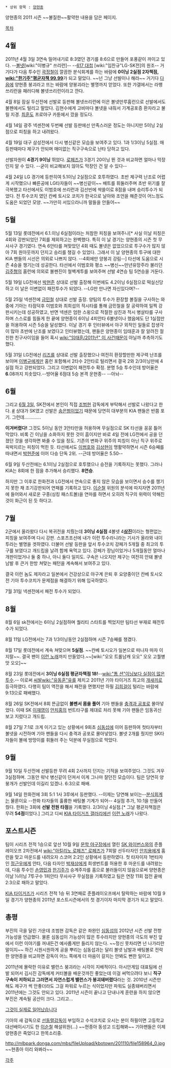  * 상위 항목 : [[양현종]]
양현종의 2011 시즌 ~~불질한~~활약한 내용을 담은 페이지.

[[목차]]
== 4월 ==
2011년 4월 3일 3연속 밀어내기로 8:3였던 경기를 8:6으로 만들어 포풍같이 까이고 있다. --[[볼넷]][wiki:"이병규" 쓰리런]-- --[[617 대첩]] [wiki:"임찬규"LG-SK전]의 원조-- 거기다가 다음 투수인 [[곽정철]]이 깔끔한 분식회계를 하는 바람에 '''0이닝 2실점 2자책점, [[wiki:"한기주"평균자책 99.99]]'''가 되고 말았다. ~~넌 그냥 선발이나 해라~~ 거기다 [[다음]]에 양현종 붕괴라고 뜨는 바람에 양붕괴라는 별명까지 얻었다. 또한 갸갤에서는 라뱅쓰리런을 패러디해 볼넷쓰리런이라고 깐다.

4월 8일 잠실 두산전에 선발로 등판해 볼넷쓰리런에 이은 볼넷만루홈런으로 선발에서도 불펜에서도 털리고 말았다. 김현수에게 고비마다 볼넷을 내줘서 기계공포증 환자라고 불릴 지경. [[최훈]]도 프로야구 카툰에서 깠을 정도다.

4월 14일 광주 넥센전에 두번째 선발 등판에선 만족스러운 정도는 아니지만 5이닝 2실점으로 피칭을 하고 내려왔다. 

4월 19일 대구 삼성전에서 다시 병신같은 모습을 보여주고 있다. 1과 1/3이닝 5실점. 매등판때마다 제구가 안되며 매미없는 직구구속으로 난타 당하고 있다.

선발자원이 '''4경기 9이닝''' 뛰었다. [[로페즈]]가 3경기 20이닝 뛴 것과 비교하면 얼마나 막장인지 알 수 있다. --굳이 비교해보지 않아도 막장인 건 알 수 있다--

4월 24일 LG 경기에 등판히여 5.1이닝 2실점으로 호투하였다. 초반 제구력 난조로 어렵게 시작했으나 빠른공에 LG타자들이 ~~병신같이~~ 배트를 휘둘러주며 초반 위기를 잘 극복했고 타선에서도 이범호에 쓰리런과 김선빈에 싹쓸이로 8점을 내며 승리투수가 되었다. 전 투수코치 였던 칸베 토시오 코치가 한국으로 날아와 조언을 해준것이 어느정도 도움은 되었던 모양. ~~가만히 서있으라니까 말들을 안들어~~

== 5월 ==
5월 13일 롯데전에서 6.1.이닝 6실점이라는 처참한 피칭을 보여주나[* 사실 이날 피칭은 4회와 강판되었던 7회를 제외하고는 완벽했다. 특히 이 날 경기는 양현종의 시즌 첫 무사사구 경기였다. 연속 6안타를 쳐맞았던 4회 때도 볼넷은 없었으므로 투구수가 많지 않아 7회 원아웃까지 던지고 승리를 챙길 수 있었다. 그래서 이 날 양현종의 투구에 대한 KIA 팬들의 시선은 의외로 나쁘지 않다. --4회에만 양붕괴 강림--] 타선에 도움으로 시즌 4승을 챙기는데 성공한다. 타선에서 이범호와 평소 ~~병신~~만년유망주라 불리던 [[김주형]]의 홈런에 의외로 불펜진이 철벽계투를 보여주며 선발 4연승 팀 5연승을 거둔다.

5월 19일 LG전에선 [[박현준]] 상대로 선발 출장해 이번에도 4.2이닝 6실점으로 떡실신당하고 이 날은 이변없이 패전투수가 되었다. --LG만 만나면 자신있다며?--

5월 25일 넥센전에 [[금민철]] 상대로 선발 출장. 양팀의 투수가 환장할 볼질을 구사하는 와중에 기아는 타점덕후 이범호와 최희섭의 적시타를 통해 금민철을 잘 공략하여 일찍 강판시키는데 성공하였고, 반면 넥센은 엄한 스윙으로 적절한 삼진과 적시 병살타를 구사하며 스스로를 힘들게 한 끝에 양현종이 6이닝 4피안타 6볼넷이나 했음에도 단 1실점만을 허용하여 시즌 5승을 달성했다. 이날 경기 후 인터뷰에서 야구 외적인 일들로 잡생각이 많아 초반에 난조를 보였다고 인터뷰했는데, 팬들은 양현종이 임태훈과 잘 알려진 절친한 친구사이임을 들어 혹시 [[wiki:"임태훈/2011년" 이 사건]]때문이 아닐까 추측하기도 했다.

5월 31일 LG전에선 [[리즈]]를 상대로 선발 출장했으나 여전히 환장할만한 제구력 난조를 보이며 [[이병규]]에게만 홈런 포함해서 2타수 2안타로 털리면서 결국 2와 2/3이닝만에 4실점 하고 강판되었다. 그리고 이변없이 패전투수 확정. 분명 5승 투수인데 방어율은 '''6'''.08까지 치솟았다.--방어율 6점대 5승 본격 운현종-- --아놔--

== 6월 ==
그리고 [[6월 3일]], SK전에서 본인이 직접 [[조범현]] 감독에게 부탁해서 선발로 나왔다고 한다. [http://news.naver.com/main/read.nhn?mode=LSD&mid=sec&sid1=107&oid=109&aid=0002216593 #] 상대가 SK였고 선발은 [[송은범]]이었기 때문에 당연히 대부분의 KIA 팬들은 반쯤 포기. 그런데.............

'''이겨버렸다!''' 그것도 5이닝 동안 3안타만을 허용하며 무실점으로 SK 타선을 꽁꽁 틀어막았다. 비록 긴 이닝을 소화하지 못한 것이 흠이지만 바로 4일 전에 LG전에서 공을 던졌던 것을 생각하면 봐줄 수 있을 정도. 기존의 변화구 위주의 피칭이 아닌 직구 위주로 윽박지르는 피칭이 먹힌 듯. 타선에서도 [[이범호]]와 [[김상현]]이 맹활약하면서 시즌 6승째를 따내면서 [[박현준]]에 이어 다승 단독 2위. --근데 방어율은 5.50--

6월 9일 두산전에는 6.1이닝 2실점으로 호투했으나 승전을 기록하지는 못했다. 그러나 KIA는 8회에 한 점을 추가해서 승리했다. '''8연승'''.

하지만 그 이후로 한화전과 LG전에서 연속으로 좋지 않은 모습을 보이면서 승수를 챙기지 못한 채 조기강판되어 연패를 기록하고 있다. [[이순철]] 위원의 분석에 따지자면 2011년에 들어와서 새로운 구종(싱킹 패스트볼)을 연마를 하면서 오히려 직구의 위력이 약해진 것이 화근이 된 듯 하다고.

== 7월 ==
2군에서 올라왔다 다시 복귀전을 치뤘는데 '''3이닝 4실점''' 4볼넷 4'''[[삼진]]'''이라는 형편없는 피칭을 보여주며 다시 강판. 스포츠조선에 내가 이런 투수라니라는 기사가 올라와 내이투라는 별명을 겟하였다. 더불어 선발 등판을 앞서 투수코치 강페가 5개월 중 최고의 투구를 보였다고 개드립을 날려 함께 욕먹고 있다. 강페가 장님이었거나 5개월동안 얼마나 개판이었거나 둘 중 하나, 아니 둘다 일지도. 구속은 나오지만 제구는 여전히 안돼 볼넷 남발 후 큰거 한방 쳐맞는 패턴을 계속해서 보여주고 있다. 

결국 이런 놈도 제자라고 일본에서 건강상으로 야구계 은퇴 후 요양중이던 칸베 토시오 전 기아 투수코치가 문제점을 해결하기 위해 입국하였다. 

7월 31일 넥센전에서 패전 투수가 되었다.

== 8월 ==
8월 6일 sk전에서는 6이닝 2실점하며 퀄리티 스타트를 찍었지만 팀타선 부재로 패전투수가 되었다. 

8월 11일 LG전에서는 7과 1/3이닝동안 2실점하며 시즌 7승째를 챙겼다.

8월 17일 롯데전에서 계속 쳐맞으며 '''5실점'''. ~~칸베 토시오가 일본으로 떠나자 마자 이 지랄~~. 
결국 팬이 [http://gall.dcinside.com/list.php?id=tigers&no=2641541&page=1&recommend=1&recommend=1&bbs= 이런 노래]까지 만들었다.~~[wiki:"오오 트롤남캐 오오" 오오 고퀄병맛 오오]~~

8월 23일 롯데전에서 '''3이닝 6실점 평균자책점 18!'''--[[wiki:"톰 션"이닝보다 실점이 많은 투수]].-- 이로써 [[씨발]][[wiki:"유동훈"유를]] 제치고 2011년 기아 타이거즈 최고의 [[개새끼]]로 등극하였다. 다행히 팀이 역전을 해서 패전을 면했지만 하필 [[김희걸]]이 털리는 바람에 9:13으로 패배했다.

8월 26일 SK전에서 8회 뜬금없이 '''불펜서 몸을 풀어''' 기아 팬들을 [[충격과 공포]]로 몰아넣었다. 이때 SK [[이재영]]이 [[안치홍]]의 번트타구를 제대로 처리 못해 기아 팬들은 임동귀신 보고 지렸다고 개드립.

8월 27일 7:1로 크게 이기고 있는 상황에서 9회초 [[심동섭]]에 이어 등판하여 첫타자부터 볼넷을 시전하며 기아 팬들을 다시 충격과 공포로 몰아넣었다. 볼넷 2개를 줬지만 SK타자들이 볼에 방망이를 휘둘러 주는 덕분에 무실점으로 막았다.

== 9월 ==
9월 10일 두산전에 선발등판 무려 4회 2사까지 던지는 기적을 보여주었다. 그것도 겨우 3실점하며. 그동안 워낙 병신같이 던져서 이게 그나마 잘던진 모습이다. 팀은 당연히 양붕개가 선발인데 이길리 있겠나. 6:3으로 패배.

9월 14일 한화전에 3회 5:1 1사 3루에서 등판했다. --이제는 당연해 보이는--[[분식회계]]는 물론이요 --한화 타자들의 훌륭한 배팅볼 기계가 되어-- 4실점 추가, 10:1을 만들어 줬다. 한화는 3회에 '''선발 전원 타점'''을 기록했다. 2/3이닝 4실점.[* 그날 평균자책점은 무려 '''54점'''이었다.] 그리고 디씨 [[KIA 타이거즈 갤러리]]에선 [http://gall.dcinside.com/list.php?id=tigers&no=2770847&page=2&bbs= 이런 노래]가 나왔다.

== 포스트시즌 ==
팀이 시리즈 전적 1승으로 앞선 10월 9일 [[문학 야구장]]에서 열린 [[SK 와이번스]]와의 준플레이오프 2차전에서 [[wiki:"아킬리노 로페즈" 로페즈]]가 7회말 선두타자인 [[안치용]]에게 홈런을 맞고 마운드를 내려오자 스코어 2:2인 상황에서 등판하였다.
첫 타자이자 1번타자인 [[정근우]]에게 안타, 다음 타자인 [[박재상]]에게 희생번트를 허용한 후 마운드를 내려왔는데, 다음 투수인 [[손영민]]과 [[한기주]]가 승계주자를 홈으로 불러들이지 않음으로써 양현종은 이날 ⅓이닝 7투구수 1피안타 무사사구 무실점을 기록하였고 팀은 연장 11회 접전 끝에 2:3으로 패하고 말았다.

[[KIA 타이거즈]]가 시리즈 전적 1승 뒤 3연패로 준플레이오프에서 탈락하는 바람에 10월 9일 경기가 양현종의 2011년 포스트시즌에서의 첫 경기이자 마지막 경기가 되고 말았다.

== 총평 ==
부진의 극을 달린 가운데 조범현 감독은 같은 좌완인 [[심동섭]]의 2012년 시즌 선발 전향 가능성을 언급했다. 물론 심동섭이 가능성이 많은 투수라지만 양현종의 극도의 부진 앞에서 이런 이야기를 꺼내든건 예사롭게만 들리지 않는다. ~~정신 못차리면 넌 나가리란 말이지~~ 하긴 시원시원하게 공을 뿌리는 심동섭과는 달리 볼넷 남발과 배팅볼로 전락한 양현종을 비교하면 감독이 어느 쪽에게 더 마음이 갈지는 안봐도 뻔한 일이고.

2011년에 몰락한 이유로 밸런스 붕괴라는 시각이 지배적이다. 아시안게임 대표팀에 선발 되어서 김시진 감독에게 커터볼을 배운것까진 좋았는데 이걸 써먹으려다 보니 '''직구 구속이 저하되고 그러면서 자연스럽게 밸런스가 붕괴돼버렸다'''라는 것. 2010년 시즌만 해도 제구가 썩 안좋더라도 그걸 파워로 누르는 식이었지만 파워도 실종돼버리면서 2011년에는 그것도 안되고 있다. 2011년 시즌이 끝나고 단내나게 훈련을 하지 않으면 부진은 계속될 공산이 크다. 그리고...

[[그것이 실제로 일어났습니다]]

기아의 새 감독으로 [[선동렬]]감독이 부임하고 수석코치로 오시는 분이 하필이면 고등학교 대선배이시기도 한 [[이순철]] 해설위원(...) ~~현종아 동성고 드립해봐~~ 기아팬들은 이제 양현종은 죽었다고 한목소리중.

http://mlbpark.donga.com/mbs/fileUpload/kbotown/201110/file158964_0.jpg
~~현종아 이리 와봐라~~

[[각주]]

